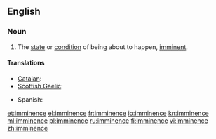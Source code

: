 ==English==
{{wikipedia}}

===Noun===
{{en-noun|-}}

# The [[state]] or [[condition]] of being about to happen, [[imminent]].

====Translations====
{{trans-top|state or condition of being imminent}}
* [[Catalan]]: {{t|ca|imminència|f}}
* [[Scottish Gaelic]]: {{t-|gd|impis|f|xs=Scottish Gaelic}}
{{trans-mid}}
* Spanish: {{t|es|inminencia|f}}
{{trans-bottom}}

[[et:imminence]]
[[el:imminence]]
[[fr:imminence]]
[[io:imminence]]
[[kn:imminence]]
[[ml:imminence]]
[[pl:imminence]]
[[ru:imminence]]
[[fi:imminence]]
[[vi:imminence]]
[[zh:imminence]]